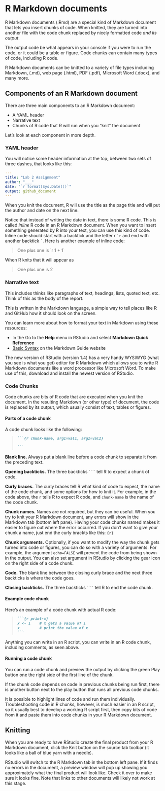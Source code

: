 # R Markdown documents

R Markdown documents (.Rmd) are a special kind of Markdown document that lets you insert chunks of code. When knitted, they are turned into another file with the code chunk replaced by nicely formatted code *and its output*.

The output code be what appears in your console if you were to run the code, or it could be a table or figure. Code chunks can contain many types of code, including R code.

R Markdown documents can be knitted to a variety of file types including Markdown, (.md), web page (.html), PDF (.pdf), Microsoft Word (.docx), and many more.

## Components of an R Markdown document

There are three main components to an R Markdown document:

-   A YAML header
-   Narrative text
-   Chunks of R code that R will run when you "knit" the document

Let's look at each component in more depth.

### YAML header

You will notice some header information at the top, between two sets of three dashes, that looks like this:

``` .yaml
---
title: "Lab 2 Assignment"
author: "___"
date: "`r format(Sys.Date())`"
output: github_document
---
```

When you knit the document, R will use the title as the page title and will put the author and date on the next line.

Notice that instead of writing the date in text, there is some R code. This is called *inline* R code in an R Markdown document. When you want to insert something generated by R into your text, you can use this kind of code. Inline code should start with a backtick and the letter r `` `r `` and end with another backtick `` ` ``. Here is another example of inline code:

> One plus one is \`r 1 + 1\`

When R knits that it will appear as

> One plus one is 2

### Narrative text

This includes thinks like paragraphs of text, headings, lists, quoted text, etc. Think of this as the body of the report.

This is written in the Markdown language, a simple way to tell places like R and GitHub how it should look on the screen.

You can learn more about how to format your text in Markdown using these resources:

-   In the Go to the **Help** menu in RStudio and select **Markdown Quick Reference**
-   [Basic Syntax](https://www.markdownguide.org/basic-syntax/ "Basic Syntax | Markdown Guide") on the Markdown Guide website

The new version of RStudio (version 1.4) has a very handy WYSIWYG (what you see is what you get) editor for R Markdown which allows you to write R Markdown documents like a word processor like Microsoft Word. To make use of this, download and install the newest version of RStudio.

### Code Chunks

Code chunks are bits of R code that are executed when you knit the document. In the resulting Markdown (or other type) of document, the code is replaced by its output, which usually consist of text, tables or figures.

#### Parts of a code chunk

A code chunk looks like the following:

> ```` {.markdown}
> ```{r chunk-name, arg1=val1, arg2=val2}
>
> ```
> ````

**Blank line.** Always put a blank line before a code chunk to separate it from the preceding text.

**Opening backticks.** The three backticks ```` ``` ```` tell R to expect a chunk of code.

**Curly braces.** The curly braces tell R what kind of code to expect, the name of the code chunk, and some options for how to knit it. For example, in the code above, the `r` tells R to expect R code, and `chunk-name` is the name of the code chunk.

**Chunk names.** Names are not required, but they can be useful. When you try to knit your R Markdown document, any errors will show in the Markdown tab (bottom left pane). Having your code chunks named makes it easier to figure out where the error occurred. If you don't want to give your chunk a name, just end the curly brackts like this: `{r}`

**Chunk arguments.** Optionally, if you want to modify the way the chunk gets turned into code or figures, you can do so with a variety of arguments. For example, the argument `echo=FALSE` will prevent the code from being shown in the output. You can also set argument in RStudio by clicking the gear icon on the right side of a code chunk.

**Code.** The blank line between the closing curly brace and the next three backticks is where the code goes.

**Closing backticks.** The three backticks ```` ``` ```` tell R to end the code chunk.

#### Example code chunk

Here's an example of a code chunk with actual R code:

> ```` {.markdown}
> ```{r print-x}
> x <- 1    # x gets a value of 1
> x         # print the value of x
> ```
> ````

Anything you can write in an R script, you can write in an R code chunk, including comments, as seen above.

#### Running a code chunk

You can run a code chunk and preview the output by clicking the green Play button one the right side of the first line of the chunk.

If the chunk code depends on code in previous chunks being run first, there is another button next to the play button that runs all previous code chunks.

It is possible to highlight lines of code and run them individually. Troubleshooting code in R chunks, however, is much easier in an R script, so it usually best to develop a working R script first, then copy bits of code from it and paste them into code chunks in your R Markdown document.

## Knitting

When you are ready to have RStudio create the final product from your R Markdown document, click the Knit button on the source tab toolbar (it looks like a ball of blue yarn with a needle).

RStudio will switch to the R Markdown tab in the bottom left pane. If it finds no errors in the document, a preview window will pop up showing you approximately what the final product will look like. Check it over to make sure it looks fine. Note that links to other documents will likely not work at this stage.
